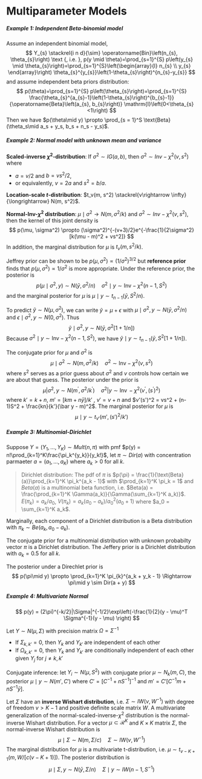 # Multiparameter Models

##### Example 1:  Independent Beta-binomial model {-}

Assume an independent binomial model,
$$
Y_{s} \stackrel{i n d}{\sim} \operatorname{Bin}\left(n_{s}, \theta_{s}\right) \text {, i.e. }, p(y \mid \theta)=\prod_{s=1}^{S} p\left(y_{s} \mid \theta_{s}\right)=\prod_{s=1}^{S}\left(\begin{array}{l}
n_{s} \\
y_{s}
\end{array}\right) \theta_{s}^{y_{s}}\left(1-\theta_{s}\right)^{n_{s}-y_{s}}
$$
and assume independent beta priors distribution: 
$$
p(\theta)=\prod_{s=1}^{S} p\left(\theta_{s}\right)=\prod_{s=1}^{S} \frac{\theta_{s}^{a_{s}-1}\left(1-\theta_{s}\right)^{b_{s}-1}}{\operatorname{Beta}\left(a_{s}, b_{s}\right)} \mathrm{I}\left(0<\theta_{s}<1\right)
$$
Then we have $p(\theta\mid y) \propto \prod_{s = 1}^S \text{Beta}(\theta_s\mid a_s + y_s, b_s + n_s - y_s)$. 

##### Example 2: Normal model with unknown mean and variance {-}

**Scaled-inverse $\chi^2$-distribution**: If $\sigma^2 \sim IG(a, b)$, then $\sigma^2 \sim Inv-\chi^2(v, s^2)$ where 

+ $a = v/2$ and $b = vs^2/2$, 
+ or equivalently, $v = 2a$ and $s^2 = b/a$. 

**Location-scale $t$-distribution**: $t_v(m, s^2) \stackrel{v\rightarrow \infty}{\longrightarrow} N(m, s^2)$. 

**Normal-Inv-$\chi^2$ distribution**: $\mu\mid \sigma^2 \rightarrow N(m, \sigma^2/k)$ and $\sigma^2 \sim Inv-\chi^2(v, s^2)$, then the kernel of this joint density is 
$$
p(\mu, \sigma^2) \propto (\sigma^2)^{-(v+3)/2}e^{-\frac{1}{2\sigma^2}[k(\mu - m)^2 + vs^2]}
$$
In addition, the marginal distribution for $\mu$ is $t_v(m, s^2/k)$. 

Jeffrey prior can be shown to be $p(\mu, \sigma^2) \propto (1/\sigma^2)^{3/2}$ but **reference prior** finds that $p(\mu, \sigma^2) \propto 1/\sigma^2$ is more appropriate. Under the reference prior, the posterior is 
$$
p(\mu \mid \sigma^2, y) \sim N(\bar y, \sigma^2/n) \quad \sigma^2 \mid y \sim \text{Inv}-\chi^2(n-1, S^2)
$$
and the marginal posterior for $\mu$ is $\mu\mid y \sim t_{n-1}(\bar y, S^2/n)$. 

To predict $\tilde{y} \sim N(\mu, \sigma^2)$, we can write $\tilde{y} = \mu + \epsilon$ with $\mu\mid \sigma^2, y \sim N(\bar y, \sigma^2/n)$ and $\epsilon\mid \sigma^2, y \sim N(0, \sigma^2)$. Thus 
$$
\tilde{y} \mid \sigma^2, y \sim N(\bar y, \sigma^2[1+1/n])
$$
 Because $\sigma^2\mid y \sim \text{Inv}-\chi^2(n-1, S^2)$, we have $\tilde{y}\mid y \sim t_{n-1}(\bar y, S^2[1+1/n])$.  

The conjugate prior for $\mu$ and $\sigma^2$ is 
$$
\mu \mid \sigma^2 \sim N(m, \sigma^2/k) \quad \sigma^2 \sim \text{Inv}-\chi^2(v, s^2)
$$
where $s^2$ serves as a prior guess about $\sigma^2$ and $v$ controls how certain we are about that guess. The posterior under the prior is 
$$
\mu\left|\sigma^{2}, y \sim N\left(m^{\prime}, \sigma^{2} / k^{\prime}\right) \quad \sigma^{2}\right| y \sim \operatorname{lnv}-\chi^{2}\left(v^{\prime},\left(s^{\prime}\right)^{2}\right)
$$
where $k' = k + n$, $m' = [km + n\bar y]/k'$ , $v' = v + n$ and $v'(s')^2 = vs^2 + (n-1)S^2 + \frac{kn}{k'}(\bar y - m)^2$. The marginal posterior for $\mu$ is 
$$
\mu \mid y \sim t_{v'} (m', (s')^2/k')
$$

##### Example 3: Multinomial-Dirichlet {-}

Suppose $Y = (Y_1, \ldots, Y_K) \sim Mult(n,\pi)$ with pmf $p(y) = n!\prod_{k=1}^K\frac{\pi_k^{y_k}}{y_k!}$, let $\pi \sim Dir(a)$ with concentration parmaeter $a = (a_1, \ldots, a_K)$ where $a_k>0$ for all $k$. 

> Dirichlet distribution: The pdf of $\pi$ is $p(\pi) = \frac{1}{\text{Beta}(a)}\prod_{k=1}^K \pi_k^{a_k - 1}$ with $\prod_{k=1}^K \pi_k = 1$ and $Beta(a)$ is a multinomial beta function, i.e. $Beta(a) = \frac{\prod_{k=1}^K \Gamma(a_k)}{\Gamma(\sum_{k=1}^K a_k)}$. $E(\pi_k) = a_k/a_0$, $V(\pi_k) = a_k(a_0 - a_k)/a_0^2(a_0+ 1)$ where $a_0 = \sum_{k=1}^K a_k$. 

Marginally, each component of a Dirichlet distribution is a Beta distribution with $\pi_k \sim Be(a_k, a_0 - a_k)$. 

The conjugate prior for a multinomial distribution with unknown probabilty vector $\pi$ is a Dirichlet distribution. The Jeffery prior is a Dirichlet distribution with $a_k = 0.5$ for all $k$. 

The posterior under a Direchlet prior is 
$$
p(\pi\mid y) \propto \prod_{k=1}^K \pi_{k}^{a_k + y_k - 1} \Rightarrow \pi\mid y \sim Dir(a + y)
$$

##### Example 4: Multivariate Normal {-}

$$
p(y) = (2\pi)^{-k/2}|\Sigma|^{-1/2}\exp\left(-\frac{1}{2}(y - \mu)^T \Sigma^{-1}(y - \mu) \right)
$$

Let $Y \sim N(\mu, \Sigma)$ with precision matrix $\Omega = \Sigma^{-1}$

+ If $\Sigma_{k, k'} = 0$, then $Y_k$ and $Y_{k'}$ are independent of each other 
+ If $\Omega_{k, k'} = 0$, then $Y_k$ and $Y_{k'}$ are conditionally independent of each other given $Y_j$ for $j \neq k, k'$ 

Conjugate inference: let $Y_i \sim N(\mu, S^2)$ with conjugate prior $\mu \sim N_k(m, C)$, the posterior $\mu \mid y \sim N(m', C')$ where $C' = [C^{-1} + nS^{-1}]^{-1}$ and $m' = C'[C^{-1}m + nS^{-1}\bar y]$. 

Let $\Sigma$ have an **inverse Wishart distribution**, i.e. $\Sigma \sim IW(v, W^{-1})$ with degree of freedom $v > K - 1$ and positive definite scale matrix $W$. A multivariate generalization of the normal-scaled-inverse-$\chi^2$ distribution is the normal-inverse Wishart distribution. For a vector $\mu \subset \mathcal{R}^K$ and $K \times K$ matrix $\Sigma$, the normal-inverse Wishart distribution is 
$$
\mu \mid \Sigma \sim N(m, \Sigma/c) \quad \Sigma \sim IW(v, W^{-1})
$$
The marginal distribution for $\mu$ is a multivariate t-distribution, i.e. $\mu \sim t_{v-K+1}(m, W/[c(v-K+1)])$. The posterior distribution is 
$$
\mu \mid \Sigma, y \sim N(\bar y, \Sigma/n) \quad \Sigma \mid y \sim IW(n-1, S^{-1})
$$


